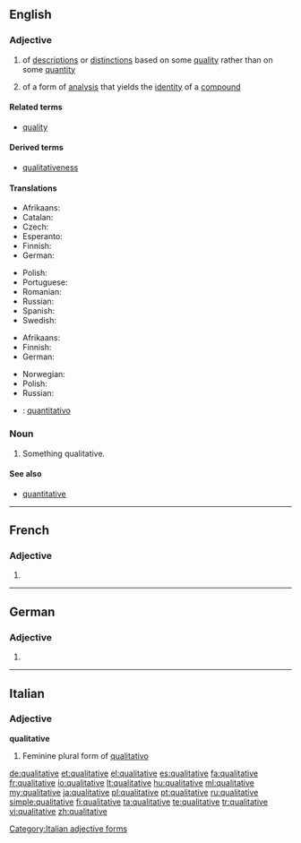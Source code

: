 ==English==

===Adjective===
{{en-adj}}

# of [[description]]s or [[distinction]]s based on some [[quality]] rather than on some [[quantity]]
# {{context|chemistry|lang=en}} of a form of [[analysis]] that yields the [[identity]] of a [[compound]]

====Related terms====
* [[quality]]

====Derived terms====
* [[qualitativeness]]

====Translations====
{{trans-top|of descriptions or distinctions based on some quality rather than on some quantity}}
* Afrikaans: {{t|af|kwalitatief}}
* Catalan: {{t|ca|qualitatiu}}
* Czech: {{t+|cs|kvalitativní}}
* Esperanto: {{t|eo|kvalita}}
* Finnish: {{t+|fi|laadullinen}}
* German: {{t+|de|qualitativ}}
{{trans-mid}}
* Polish: {{t|pl|jakościowy}}
* Portuguese: {{t+|pt|qualitativo}}
* Romanian: {{t|ro|calitativ|m|n}}
* Russian: {{t+|ru|качественный|tr=káčestvennyj}}
* Spanish: {{t+|es|cualitativo}}
* Swedish: {{t+|sv|kvalitativ}}
{{trans-bottom}}

{{trans-top|(chemistry) of a form of analysis that yields the identity of a compound}}
* Afrikaans: {{t|af|kwalitatief}}
* Finnish: {{t+|fi|kvalitatiivinen}}
* German: {{t+|de|qualitativ}}
{{trans-mid}}
* Norwegian: {{t|no|kvalitativ}}
* Polish: {{t|pl|jakościowy}}
* Russian: {{t+|ru|качественный|tr=káčestv'ennyj}}
{{trans-bottom}}

{{checktrans-top}}
* {{ttbc|it}}: [[quantitativo]]
{{trans-bottom}}

===Noun===
{{en-noun}}

# Something qualitative.

====See also====
* [[quantitative]]

----

==French==

===Adjective===
{{fr-adj-form}} {{f}}

# {{feminine of|qualitatif|lang=fr}}

----

==German==

===Adjective===
{{head|de|adjective form}}

# {{inflected form of|qualitativ|lang=de}}

----

==Italian==

===Adjective===
'''qualitative''' {{f}}

# Feminine plural form of [[qualitativo]]

[[Category:Italian adjective forms]]

[[de:qualitative]]
[[et:qualitative]]
[[el:qualitative]]
[[es:qualitative]]
[[fa:qualitative]]
[[fr:qualitative]]
[[io:qualitative]]
[[lt:qualitative]]
[[hu:qualitative]]
[[ml:qualitative]]
[[my:qualitative]]
[[ja:qualitative]]
[[pl:qualitative]]
[[pt:qualitative]]
[[ru:qualitative]]
[[simple:qualitative]]
[[fi:qualitative]]
[[ta:qualitative]]
[[te:qualitative]]
[[tr:qualitative]]
[[vi:qualitative]]
[[zh:qualitative]]